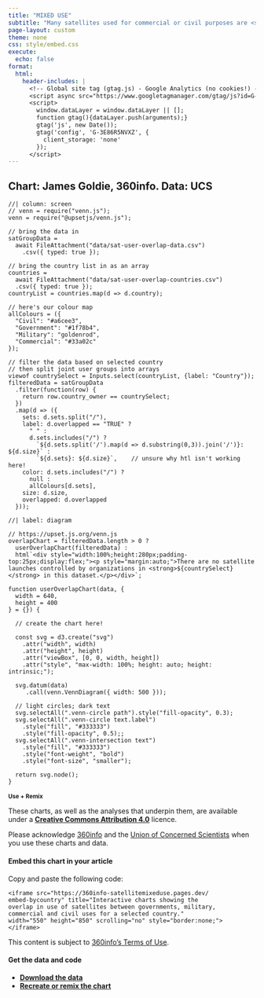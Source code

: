 ```yaml
---
title: "MIXED USE"
subtitle: "Many satellites used for commercial or civil purposes are <strong>also used by governments and militaries.</strong> Select a country and see the overlap for launches up to the end of 2021."
page-layout: custom
theme: none
css: style/embed.css
execute:
  echo: false
format:
  html:
    header-includes: |
      <!-- Global site tag (gtag.js) - Google Analytics (no cookies!) -->
      <script async src="https://www.googletagmanager.com/gtag/js?id=G-3E86R5NVXZ"></script>
      <script>
        window.dataLayer = window.dataLayer || [];
        function gtag(){dataLayer.push(arguments);}
        gtag('js', new Date());
        gtag('config', 'G-3E86R5NVXZ', {
          client_storage: 'none'
        });
      </script>
---
```


::: {.panel-tabset}

## Chart: James Goldie, 360info. Data: UCS

```ojs
//| column: screen
// venn = require("venn.js");
venn = require("@upsetjs/venn.js");

// bring the data in
satGroupData =
  await FileAttachment("data/sat-user-overlap-data.csv")
    .csv({ typed: true });

// bring the country list in as an array
countries =
  await FileAttachment("data/sat-user-overlap-countries.csv")
  .csv({ typed: true });
countryList = countries.map(d => d.country);

// here's our colour map
allColours = ({
  "Civil": "#a6cee3",
  "Government": "#1f78b4",
  "Military": "goldenrod",
  "Commercial": "#33a02c"
});

// filter the data based on selected country
// then split joint user groups into arrays
viewof countrySelect = Inputs.select(countryList, {label: "Country"});
filteredData = satGroupData
  .filter(function(row) {
    return row.country_owner == countrySelect;
  })
  .map(d => ({
    sets: d.sets.split("/"),
    label: d.overlapped == "TRUE" ?
      " " :
      d.sets.includes("/") ?
        `${d.sets.split('/').map(d => d.substring(0,3)).join('/')}: ${d.size}` :
        `${d.sets}: ${d.size}`,    // unsure why htl isn't working here!
    color: d.sets.includes("/") ?
      null :
      allColours[d.sets],
    size: d.size,
    overlapped: d.overlapped
  }));
```

```ojs
//| label: diagram

// https://upset.js.org/venn.js
overlapChart = filteredData.length > 0 ?
  userOverlapChart(filteredData) :
  html`<div style="width:100%;height:280px;padding-top:25px;display:flex;"><p style="margin:auto;">There are no satellite launches controlled by organizations in <strong>${countrySelect}</strong> in this dataset.</p></div>`;

function userOverlapChart(data, {
  width = 640,
  height = 400
} = {}) {
  
  // create the chart here!
  
  const svg = d3.create("svg") 
    .attr("width", width)
    .attr("height", height)
    .attr("viewBox", [0, 0, width, height])
    .attr("style", "max-width: 100%; height: auto; height: intrinsic;");

  svg.datum(data)
     .call(venn.VennDiagram({ width: 500 }));

  // light circles; dark text
  svg.selectAll(".venn-circle path").style("fill-opacity", 0.3);
  svg.selectAll(".venn-circle text.label")
    .style("fill", "#333333")
    .style("fill-opacity", 0.5);;
  svg.selectAll(".venn-intersection text")
    .style("fill", "#333333")
    .style("font-weight", "bold")
    .style("font-size", "smaller");

  return svg.node();
}
```

## Use + Remix {style="font-size:smaller;"}

These charts, as well as the analyses that underpin them, are available under a [**Creative Commons Attribution 4.0**](https://creativecommons.org/licenses/by/4.0) licence.

Please acknowledge [360info](https://360info.org) and the [Union of Concerned Scientists](https://ucsusa.org/resources/satellite-database) when you use these charts and data.

#### Embed this chart in your article

Copy and paste the following code:

::: {.embedcode}
```
<iframe src="https://360info-satellitemixeduse.pages.dev/
embed-bycountry" title="Interactive charts showing the 
overlap in use of satellites between governments, military,
commercial and civil uses for a selected country."
width="550" height="850" scrolling="no" style="border:none;">
</iframe>
```
:::

This content is subject to [360info's Terms of Use](https://newshub.360info.org/page/terms).

#### Get the data and code

* [**Download the data**](https://github.com/360-info/report-satellites-conflict/tree/main/data)
* [**Recreate or remix the chart**](https://github.com/360-info/report-satellites-conflict)

:::